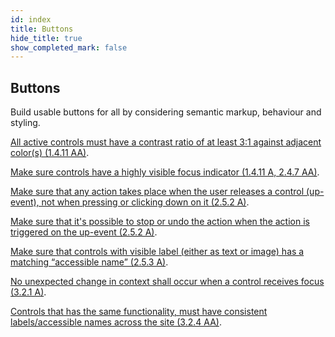 ```yaml
---
id: index
title: Buttons
hide_title: true
show_completed_mark: false
---
```



<Card icon="🔘">

## Buttons

Build usable buttons for all by considering semantic markup, behaviour and styling.

</Card>

<CategoryItem id="controls-contrast-ratio">

[All active controls must have a contrast ratio of at least 3:1 against adjacent color(s) (1.4.11 AA)](controls-contrast-ratio).

</CategoryItem>


<CategoryItem id="controls-visible-focus">

[Make sure controls have a highly visible focus indicator (1.4.11 A, 2.4.7 AA)](controls-visible-focus).

</CategoryItem>


<CategoryItem id="action-control">

[Make sure that any action takes place when the user releases a control (up-event), not when pressing or clicking down on it (2.5.2 A)](action-control).

</CategoryItem>


<CategoryItem id="stop-action">

[Make sure that it's possible to stop or undo the action when the action is triggered on the up-event (2.5.2 A)](stop-action).

</CategoryItem>


<CategoryItem id="accessible-name">

[Make sure that controls with visible label (either as text or image) has a matching “accessible name” (2.5.3 A)](accessible-name).

</CategoryItem>


<CategoryItem id="no-change-on-focus">

[No unexpected change in context shall occur when a control receives focus (3.2.1 A)](no-change-on-focus).

</CategoryItem>


<CategoryItem id="controls-consistent-names">

[Controls that has the same functionality, must have consistent labels/accessible names across the site (3.2.4 AA)](controls-consistent-names).

</CategoryItem>
